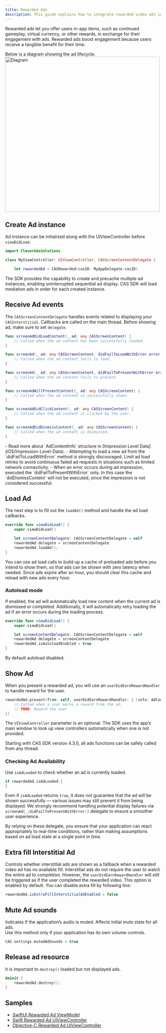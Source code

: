 ```yaml
---
title: Rewarded Ads
description: This guide explains how to integrate rewarded video ads into an iOS app.
---
```


Rewarded ads let you offer users in-app items, such as continued gameplay, virtual currency, or other rewards, in exchange for their engagement with ads. 
Rewarded ads boost engagement because users receive a tangible benefit for their time.

Below is a diagram showing the ad lifecycle.
<Image zoom src="/assets/ios/Lifecycle-Rewarded-Ad.png" alt="Diagram" height="500" />


## Create Ad instance
Ad instance can be initialized along with the UIViewController before `viewDidLoad`.
```swift
import CleverAdsSolutions

class MyViewController: UIViewController, CASScreenContentDelegate {

    let rewardedAd = CASRewarded(casID: MyAppDelegate.casID)

```

The SDK provides the capability to create and precache multiple ad instances, enabling uninterrupted sequential ad display. CAS SDK will load mediation ads in order for each created instance.

## Receive Ad events
The `CASScreenContentDelegate` handles events related to displaying your `CASInterstitial`. Callbacks are called on the main thread. Before showing ad, make sure to set `delegate`.

```swift
func screenAdDidLoadContent(_ ad: any CASScreenContent) {
    // Called when the ad content has been successfully loaded.
}

func screenAd(_ ad: any CASScreenContent, didFailToLoadWithError error: AdError) {
    // Called when the ad content fails to load.
}

func screenAd(_ ad: any CASScreenContent, didFailToPresentWithError error: AdError) {
    // Called when the ad content fails to present.
}

func screenAdWillPresentContent(_ ad: any CASScreenContent) {
    // Called when the ad content is successfully shown.
}

func screenAdDidClickContent(_ ad: any CASScreenContent) {
    // Called when the ad content is clicked by the user.
}

func screenAdDidDismissContent(_ ad: any CASScreenContent) {
    // Called when the ad content is dismissed.
}
```

<Info>
- Read more about `AdContentInfo` structure in [Impression Level Data](iOS/Impression-Level-Data).
- Attempting to load a new ad from the `didFailToLoadWithError` method is strongly discouraged. Limit ad load retries to avoid continuous failed ad requests in situations such as limited network connectivity.
- When an error occurs during ad impression, executed the `didFailToPresentWithError` only.  In this case the `didDismissContent` will not be executed, since the impression is not considered successful.
</Info>

## Load Ad
The next step is to fill out the `loadAd()` method and handle the ad load callbacks.
```swift
override func viewDidLoad() {
    super.viewDidLoad()

    let screenContentDelegate: CASScreenContentDelegate = self
    rewardedAd.delegate = screenContentDelegate
    rewardedAd.loadAd();
}
```

You can use ad load calls to build up a cache of preloaded ads before you intend to show them, so that ads can be shown with zero latency when needed. Since ads expire after an hour, you should clear this cache and reload with new ads every hour.

### Autoload mode
If enabled, the ad will automatically load new content when the current ad is dismissed or completed. Additionally, it will automatically retry loading the ad if an error occurs during the loading process.  

```swift
override func viewDidLoad() {
    super.viewDidLoad()

    let screenContentDelegate: CASScreenContentDelegate = self
    rewardedAd.delegate = screenContentDelegate
    rewardedAd.isAutoloadEnabled = true
}
```
By default autoload disabled.

## Show Ad
When you present a rewarded ad, you will use an `userDidEarnRewardHandler` to handle reward  for the user.

```swift
rewardedAd.present(from: self, userDidEarnRewardHandler: { (info: AdContentInfo) in
    // Called when a user earns a reward from the ad.
    // TODO: Reward the user
})
```

The `UIViewController` parameter is an optional. The SDK uses the app’s main window to look up view controllers automatically when one is not provided.

Starting with CAS SDK version 4.3.0, all ads functions can be safely called from any thread.

### Checking Ad Availability
Use `isAdLoaded` to check whether an ad is currently loaded.
```swift
if rewardedAd.isAdLoaded {
}
```
Even if `isAdLoaded` returns `true`, it does not guarantee that the ad will be shown successfully — various issues may still prevent it from being displayed. We strongly recommend handling potential display failures via `screenAd(_:didFailToPresentWithError:)` delegate to ensure a smoother user experience.

By relying on these delegate, you ensure that your application can react appropriately to real-time conditions, rather than making assumptions based on ad load state at a single point in time.

## Extra fill Interstitial Ad
Controls whether interstitial ads are shown as a fallback when a rewarded video ad has no available fill. Interstitial ads do not require the user to watch the entire ad to completion. However, the `userDidEarnRewardHandler` will still be triggered as if the user completed the rewarded video.
This option is enabled by default. You can disable extra fill by following line:
```java
rewardedAd.isExtraFillInterstitialAdEnabled = false
```

## Mute Ad sounds
Indicates if the application’s audio is muted. Affects initial mute state for all ads.  
Use this method only if your application has its own volume controls.  
```swift
CAS.settings.mutedAdSounds = true
```

## Release ad resource
It is important to `destroy()` loaded but not displayed ads.
```swift
deinit {  
    rewardedAd.destroy();
}
```

## Samples
- [SwiftUI Rewarded Ad ViewModel](https://github.com/cleveradssolutions/CAS-iOS/blob/master/DemoApp%20SwiftUI/CASSwiftUIDemoApp/RewardedAd/RewardedAdModel.swift)
- [Swift Rewarded Ad UIViewController](https://github.com/cleveradssolutions/CAS-iOS/blob/master/DemoApp%20Swift/CASSample/RewardedAd/RewardedVC.swift)
- [Objective-C Rewarded Ad UIViewController](https://github.com/cleveradssolutions/CAS-iOS/blob/master/DemoApp%20Objective-C/CASSample/RewardedAd/RewardedVC.m)


